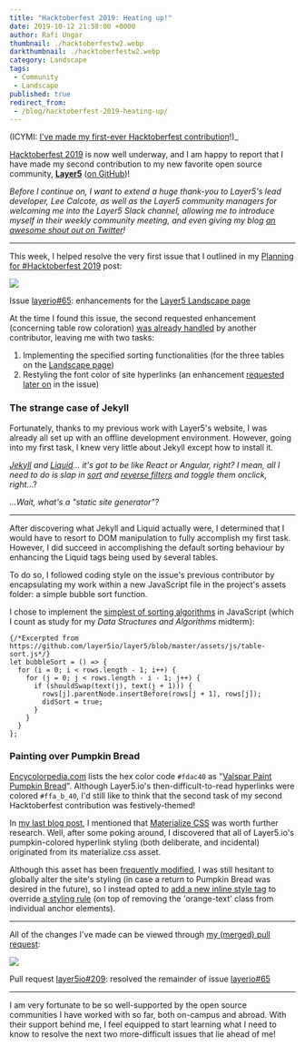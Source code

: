 ```yaml
---
title: "Hacktoberfest 2019: Heating up!"
date: 2019-10-12 21:58:00 +0000
author: Rafi Ungar
thumbnail: ./hacktoberfestw2.webp
darkthumbnail: ./hacktoberfestw2.webp
category: Landscape
tags:
 - Community
 - Landscape
published: true
redirect_from:
 - /blog/hacktoberfest-2019-heating-up/
---
```


<BlogWrapper>

(ICYMI: [I've made my first-ever Hacktoberfest contribution](https://raungar.wordpress.com/2019/10/02/hacktoberfest-2019-documenting-my-first-ever-hacktoberfest-contribution/)!)_

[Hacktoberfest 2019](https://hacktoberfest.digitalocean.com/) is now well underway, and I am happy to report that I have made my second contribution to my new favorite open source community, [**Layer5**](https://layer5.io/) ([on GitHub](https://github.com/layer5io))!

_Before I continue on, I want to extend a huge thank-you to Layer5's lead developer, Lee Calcote, as well as the Layer5 community managers for welcoming me into the Layer5 Slack channel, allowing me to introduce myself in their weekly community meeting, and even giving my blog [an awesome shout out on Twitter](https://twitter.com/layer5/status/1180317604168306688?s=12)!_

* * *

This week, I helped resolve the very first issue that I outlined in my [Planning for #Hacktoberfest 2019](https://raungar.wordpress.com/2019/09/27/planning-for-hacktoberfest-2019/) post:

[![](https://raungar.files.wordpress.com/2019/10/image-4.webp?w=1024)](https://raungar.files.wordpress.com/2019/10/image-4.webp?w=1024)

Issue [layerio#65](https://github.com/layer5io/layer5/issues/65): enhancements for the [Layer5 Landscape page](https://layer5.io/landscape)

At the time I found this issue, the second requested enhancement (concerning table row coloration) [was already handled](https://github.com/layer5io/layer5/commit/b313268cb578e762d1212c9910b522af2869b57b) by another contributor, leaving me with two tasks:

1. Implementing the specified sorting functionalities (for the three tables on the [Landscape page](https://layer5.io/landscape))
2. Restyling the font color of site hyperlinks (an enhancement [requested later on](https://github.com/layer5io/layer5/issues/65#issuecomment-483912458) in the issue)

### The strange case of Jekyll

Fortunately, thanks to my previous work with Layer5's website, I was already all set up with an offline development environment. However, going into my first task, I knew very little about Jekyll except how to install it.

_[Jekyll](https://jekyllrb.com/) and [Liquid](https://shopify.github.io/liquid/)... it's got to be like React or Angular, right? I mean, all I need to do is slap in [sort](https://shopify.github.io/liquid/filters/sort/) and [reverse filters](https://shopify.github.io/liquid/filters/reverse/) and toggle them onclick, right_...?

_...Wait, what's a "static site generator"?_

* * *

After discovering what Jekyll and Liquid actually were, I determined that I would have to resort to DOM manipulation to fully accomplish my first task. However, I did succeed in accomplishing the default sorting behaviour by enhancing the Liquid tags being used by several tables.

To do so, I followed coding style on the issue's previous contributor by encapsulating my work within a new JavaScript file in the project's assets folder: a simple bubble sort function.

I chose to implement the [simplest of sorting algorithms](https://github.com/layer5io/layer5/blob/master/assets/js/table-sort.js#L13) in JavaScript (which I count as study for my _Data Structures and Algorithms_ midterm):


```
{/*Excerpted from https://github.com/layer5io/layer5/blob/master/assets/js/table-sort.js*/}
let bubbleSort = () => {
  for (i = 0; i < rows.length - 1; i++) {
    for (j = 0; j < rows.length - i - 1; j++) {
      if (shouldSwap(text(j), text(j + 1))) {
        rows[j].parentNode.insertBefore(rows[j + 1], rows[j]);
        didSort = true;
      }
    }
  }
};
```

### Painting over Pumpkin Bread

[Encycolorpedia.com](https://encycolorpedia.com) lists the hex color code `#fdac40` as "[Valspar Paint Pumpkin Bread](https://encycolorpedia.com/fdac40)". Although Layer5.io's then-difficult-to-read hyperlinks were colored `#ffa_b_40`, I'd still like to think that the second task of my second Hacktoberfest contribution was festively-themed!

In [my last blog post](https://raungar.wordpress.com/2019/10/02/hacktoberfest-2019-documenting-my-first-ever-hacktoberfest-contribution/), I mentioned that [Materialize CSS](https://materializecss.com) was worth further research. Well, after some poking around, I discovered that all of Layer5.io's pumpkin-colored hyperlink styling (both deliberate, and incidental) originated from its materialize.css asset.

Although this asset has been [frequently modified](https://github.com/layer5io/layer5/commits/master/assets/css/materialize.css), I was still hesitant to globally alter the site's styling (in case a return to Pumpkin Bread was desired in the future), so I instead opted to [add a new inline style tag](https://github.com/layer5io/layer5/pull/209/files#diff-48443fc170100677376b7ee11324494b) to override [a styling rule](https://github.com/layer5io/layer5/blob/master/assets/css/materialize.css#L5149) (on top of removing the 'orange-text' class from individual anchor elements).

* * *

All of the changes I've made can be viewed through [my (merged) pull request](https://github.com/layer5io/layer5/pull/209):

[![](https://raungar.files.wordpress.com/2019/10/image-6.webp?w=1024)](https://raungar.files.wordpress.com/2019/10/image-6.webp?w=1024)

Pull request [layer5io#209](https://github.com/layer5io/layer5/pull/209): resolved the remainder of issue [layerio#65](https://github.com/layer5io/layer5/issues/65)

* * *

I am very fortunate to be so well-supported by the open source communities I have worked with so far, both on-campus and abroad. With their support behind me, I feel equipped to start learning what I need to know to resolve the next two more-difficult issues that lie ahead of me!


</BlogWrapper>
